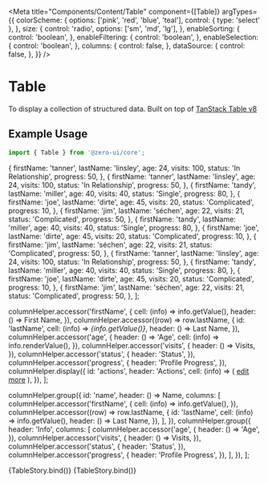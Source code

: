 
<Meta
  title="Components/Content/Table"
  component={[Table]}
  argTypes={{
    colorScheme: {
      options: ['pink', 'red', 'blue', 'teal'],
      control: { type: 'select' },
    },
    size: {
      control: 'radio',
      options: ['sm', 'md', 'lg'],
    },
    enableSorting: {
      control: 'boolean',
    },
    enableFiltering: {
      control: 'boolean',
    },
    enableSelection: {
      control: 'boolean',
    },
    columns: {
      control: false,
    },
    dataSource: {
      control: false,
    },
  }}
/>


# Table

To display a collection of structured data. Built on top of [TanStack Table v8](https://tanstack.com/table/v8/docs/guide/introduction)

## Example Usage

```jsx
import { Table } from '@zero-ui/core';
```

  {
    firstName: 'tanner',
    lastName: 'linsley',
    age: 24,
    visits: 100,
    status: 'In Relationship',
    progress: 50,
  },
  {
    firstName: 'tanner',
    lastName: 'linsley',
    age: 24,
    visits: 100,
    status: 'In Relationship',
    progress: 50,
  },
  {
    firstName: 'tandy',
    lastName: 'miller',
    age: 40,
    visits: 40,
    status: 'Single',
    progress: 80,
  },
  {
    firstName: 'joe',
    lastName: 'dirte',
    age: 45,
    visits: 20,
    status: 'Complicated',
    progress: 10,
  },
  {
    firstName: 'jim',
    lastName: 'séchen',
    age: 22,
    visits: 21,
    status: 'Complicated',
    progress: 50,
  },
  {
    firstName: 'tandy',
    lastName: 'miller',
    age: 40,
    visits: 40,
    status: 'Single',
    progress: 80,
  },
  {
    firstName: 'joe',
    lastName: 'dirte',
    age: 45,
    visits: 20,
    status: 'Complicated',
    progress: 10,
  },
  {
    firstName: 'jim',
    lastName: 'séchen',
    age: 22,
    visits: 21,
    status: 'Complicated',
    progress: 50,
  },
  {
    firstName: 'tanner',
    lastName: 'linsley',
    age: 24,
    visits: 100,
    status: 'In Relationship',
    progress: 50,
  },
  {
    firstName: 'tandy',
    lastName: 'miller',
    age: 40,
    visits: 40,
    status: 'Single',
    progress: 80,
  },
  {
    firstName: 'joe',
    lastName: 'dirte',
    age: 45,
    visits: 20,
    status: 'Complicated',
    progress: 10,
  },
  {
    firstName: 'jim',
    lastName: 'séchen',
    age: 22,
    visits: 21,
    status: 'Complicated',
    progress: 50,
  },
];


  columnHelper.accessor('firstName', {
    cell: (info) => info.getValue(),
    header: () => <span>First Name</span>,
  }),
  columnHelper.accessor((row) => row.lastName, {
    id: 'lastName',
    cell: (info) => <i>{info.getValue()}</i>,
    header: () => <span>Last Name</span>,
  }),
  columnHelper.accessor('age', {
    header: () => 'Age',
    cell: (info) => info.renderValue(),
  }),
  columnHelper.accessor('visits', {
    header: () => <span>Visits</span>,
  }),
  columnHelper.accessor('status', {
    header: 'Status',
  }),
  columnHelper.accessor('progress', {
    header: 'Profile Progress',
  }),
  columnHelper.display({
    id: 'actions',
    header: 'Actions',
    cell: (info) => (
      <Space gap={16}>
        <a href="#">edit</a>
        <a href="#">more</a>
      </Space>
    ),
  }),
];

  columnHelper.group({
    id: 'name',
    header: () => <span>Name</span>,
    columns: [
      columnHelper.accessor('firstName', {
        cell: (info) => info.getValue(),
      }),
      columnHelper.accessor((row) => row.lastName, {
        id: 'lastName',
        cell: (info) => info.getValue(),
        header: () => <span>Last Name</span>,
      }),
    ],
  }),
  columnHelper.group({
    header: 'Info',
    columns: [
      columnHelper.accessor('age', {
        header: () => 'Age',
      }),
      columnHelper.accessor('visits', {
        header: () => <span>Visits</span>,
      }),
      columnHelper.accessor('status', {
        header: 'Status',
      }),
      columnHelper.accessor('progress', {
        header: 'Profile Progress',
      }),
    ],
  }),
];

<Canvas columns={2} withSource="close">
  <Story
    name="Basic Table"
    args={{
      dataSource: dataSource,
      columns: columns,
      size: 'lg',
      bordered: false,
      enableFiltering: true,
      enableSorting: true,
      enableSelection: true,
      initialState: {
        pagination: {
          pageSize: 5,
        },
      },
    }}
  >
    {TableStory.bind()}
  </Story>
  <Story
    name="Grouping Table"
    args={{
      dataSource: dataSource,
      columns: columnsGroup,
      enableFiltering: true,
      enableSorting: true,
      size: 'lg',
      bordered: false,
      initialState: {
        pagination: {
          pageSize: 5,
        },
      },
    }}
  >
    {TableStory.bind()}
  </Story>
</Canvas>

<ArgsTable of={Table} />
